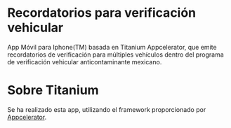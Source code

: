 =Recordatorios para verificación vehicular=

App Móvil para Iphone(TM) basada en Titanium Appcelerator, que emite recordatorios de verificación para múltiples vehículos dentro del programa de verificación vehicular anticontaminante mexicano.

=Sobre Titanium=

Se ha realizado esta app, utilizando el framework proporcionado por [[http://www.appcelerator.com/ | Appcelerator]].